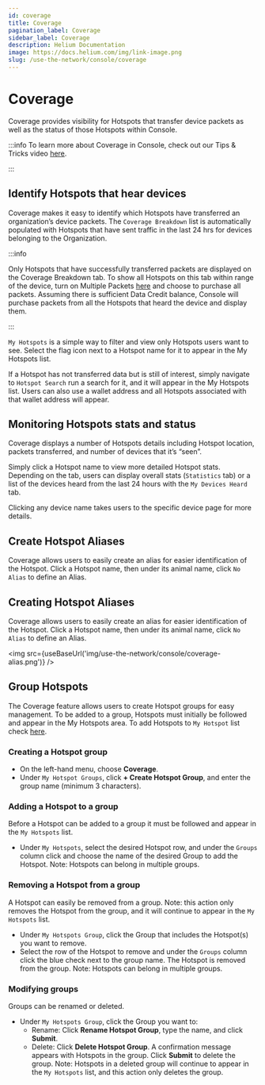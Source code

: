 ```yaml
---
id: coverage
title: Coverage
pagination_label: Coverage
sidebar_label: Coverage
description: Helium Documentation
image: https://docs.helium.com/img/link-image.png
slug: /use-the-network/console/coverage
---
```


# Coverage


Coverage provides visibility for Hotspots that transfer device packets as well as the status of
those Hotspots within Console.

:::info To learn more about Coverage in Console, check out our Tips & Tricks video
[here](https://youtu.be/Woh4RooY6L8).

:::

## Identify Hotspots that hear devices

Coverage makes it easy to identify which Hotspots have transferred an organization’s device packets.
The `Coverage Breakdown` list is automatically populated with Hotspots that have sent traffic in the
last 24 hrs for devices belonging to the Organization.

:::info

Only Hotspots that have successfully transferred packets are displayed on the Coverage Breakdown
tab. To show all Hotspots on this tab within range of the device, turn on Multiple Packets
[here](/use-the-network/console/profiles/) and choose to purchase all packets. Assuming there is
sufficient Data Credit balance, Console will purchase packets from all the Hotspots that heard the
device and display them.

:::

`My Hotspots` is a simple way to filter and view only Hotspots users want to see. Select the flag
icon next to a Hotspot name for it to appear in the My Hotspots list.

If a Hotspot has not transferred data but is still of interest, simply navigate to `Hotspot Search`
run a search for it, and it will appear in the My Hotspots list. Users can also use a wallet address
and all Hotspots associated with that wallet address will appear.

## Monitoring Hotspots stats and status

Coverage displays a number of Hotspots details including Hotspot location, packets transferred, and
number of devices that it’s “seen”.

Simply click a Hotspot name to view more detailed Hotspot stats. Depending on the tab, users can
display overall stats (`Statistics` tab) or a list of the devices heard from the last 24 hours with
the `My Devices Heard` tab.

Clicking any device name takes users to the specific device page for more details.

## Create Hotspot Aliases

Coverage allows users to easily create an alias for easier identification of the Hotspot. Click a
Hotspot name, then under its animal name, click `No Alias` to define an Alias.

## Creating Hotspot Aliases

Coverage allows users to easily create an alias for easier identification of the Hotspot. Click a
Hotspot name, then under its animal name, click `No Alias` to define an Alias.

<img src={useBaseUrl('img/use-the-network/console/coverage-alias.png')} />

## Group Hotspots

The Coverage feature allows users to create Hotspot groups for easy management. To be added to a
group, Hotspots must initially be followed and appear in the My Hotspots area. To add Hotspots to
`My Hotspot` list check
[here](https://docs.helium.com/use-the-network/console/coverage/#identify-hotspots-that-hear-devices).

### Creating a Hotspot group

- On the left-hand menu, choose **Coverage**.
- Under `My Hotspot Groups`, click **+ Create Hotspot Group**, and enter the group name (minimum 3
  characters).

### Adding a Hotspot to a group

Before a Hotspot can be added to a group it must be followed and appear in the `My Hotspots` list.

- Under `My Hotspots`, select the desired Hotspot row, and under the `Groups` column click and
  choose the name of the desired Group to add the Hotspot. Note: Hotspots can belong in multiple
  groups.

### Removing a Hotspot from a group

A Hotspot can easily be removed from a group. Note: this action only removes the Hotspot from the
group, and it will continue to appear in the `My Hotspots` list.

- Under `My Hotspots Group`, click the Group that includes the Hotspot(s) you want to remove.
- Select the row of the Hotspot to remove and under the `Groups` column click the blue check next to
  the group name. The Hotspot is removed from the group. Note: Hotspots can belong in multiple
  groups.

### Modifying groups

Groups can be renamed or deleted.

- Under `My Hotspots Group`, click the Group you want to:
  - Rename: Click **Rename Hotspot Group**, type the name, and click **Submit**.
  - Delete: Click **Delete Hotspot Group**. A confirmation message appears with Hotspots in the
    group. Click **Submit** to delete the group. Note: Hotspots in a deleted group will continue to
    appear in the `My Hotspots` list, and this action only deletes the group.
